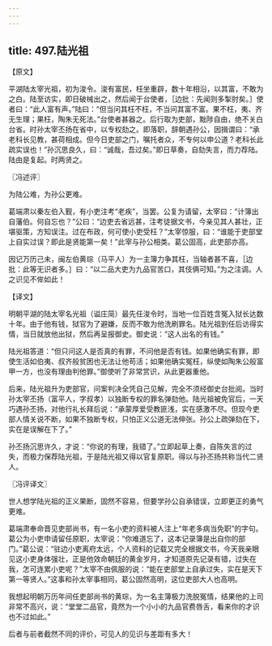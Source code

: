 ```yaml
---
---
---
```

title: 497.陆光祖
---



【原文】

平湖陆太宰光祖，初为浚令。浚有富民，枉坐重辟，数十年相沿，以其富，不敢为之白。陆至访实，即日破械出之，然后闻于台使者，［边批：先闻则多掣肘矣。］使者曰：“此人富有声。”陆曰：“但当问其枉不枉，不当问其富不富。果不枉，夷、齐无生理；果枉，陶朱无死法。”台使者甚器之。后行取为吏部，黜陟自由，绝不关白台省。时孙太宰丕扬在省中，以专权劾之。即落职，辞朝遇孙公，因揖谓曰：“承老科长见教，甚荷相成。但今日吏部之门，嘱托者众，不专何以申公道？老科长此疏实误也！”孙沉思良久，曰：“诚哉，吾过矣。”即日草奏，自劾失言，而力荐陆。陆由是复起。时两贤之。

〖冯述评〗

为陆公难，为孙公更难。

葛端肃以秦左伯入觐，有小吏注考“老疾”，当罢。公复为请留，太宰曰：“计簿出自藩伯。何自忘也？”公曰：“边吏去省远甚，注考徒据文书，今亲见其人甚壮，正堪驱策，方知误注。过在布政，何可使小吏受枉？”太宰惊服，曰：“谁能于吏部堂上自实过误？即此是贤能第一矣！”此宰与孙公相类。葛公固高，此吏部亦高。

因记万历己未，闽左伯黄琮（马平人）为一主簿力争其枉，当轴者甚不喜，［边批：此等无识者多。］曰：“以二品大吏为九品官苦口，其伎俩可知。”为之注调。人之识见不侔如此！

【译文】

明朝平湖的陆太宰名光祖（谥庄简）最先任浚令时，当地一位百姓含冤入狱长达数十年。由于他有钱，狱官为了避嫌，反而不敢为他洗刷罪名。陆光祖到任后访得实情，当日就放他出狱，然后再呈报御史。御史说：“这人出名的有钱。”

陆光祖答道：“但只问这人是否真的有罪，不问他是否有钱。如果他确实有罪，即使生活如伯夷、叔齐般贫困也无法让他苟活；如果他确实冤枉，纵使如陶朱公般富甲一方，也没有理由判他罪。”御使听了非常赏识，从此更器重他。

后来，陆光祖升为吏部官，问案判决全凭自己见解，完全不须经御史台批阅。当时孙太宰丕扬（富平人，字叔孝）以独断专权的罪名弹劾他。陆光祖被免官后，一天巧遇孙丕扬，对他行礼长拜后说：“承蒙厚爱受教匪浅，实在感激不尽。但现今吏部人情关说不断，如果不独断专权，只怕正义公道无法伸张。孙公上疏弹劾在下，实在是误解在下了。”

孙丕扬沉思许久，才说：“你说的有理，我错了。”立即起草上奏，自陈失言的过失，而极力保荐陆光祖，于是陆光祖又得以官复原职。得以与孙丕扬共称当代二贤人。

〖冯评译文〗

世人想学陆光祖的正义果断，固然不容易，但要学孙公自承错误，立即更正的勇气更难。

葛端肃奉命晋见吏部尚书，有一名小吏的资料被人注上“年老多病当免职”的字句。葛公为小吏申请留任原职，太宰说：“你难道忘了，这本记录簿是出自你的部门。”葛公说：“驻边小吏离府太远，个人资料的记载又完全根据文书，今天我亲眼见这小吏身体强壮，正是他效命朝廷的黄金岁月，才知道原先记录有错，过失在我，怎可连累小吏呢？”太宰不由佩服的说：“能在吏部堂上自承过失，实在是天下第一等贤人。”这事和孙太宰事相同，葛公固然高明，这位吏部大人也高明。

我想起明朝万历年间任吏部尚书的黄琮，为一名主簿极力洗脱冤情，结果他的上司非常不高兴，说：“堂堂二品官，竟然为一个小小的九品官费唇舌，看来你的才识也不过如此。”

后者与前者截然不同的评价，可见人的见识与差距有多大！
